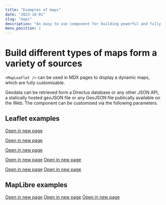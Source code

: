 ```yaml
---
title: "Examples of maps"
date: "2023-10-01"
slug: "maps"
description: "An easy to use component for building powerful and fully customizable maps"
menu_position: 1
---
```


# Build different types of maps form a variety of sources

`<MapLeaflet />` can be used in MDX pages to display a dynamic maps, which are fully customisable.

Geodata can be retrieved form a Directus database or any other JSON API, a statically hosted geoJSON file or any GeoJSON file publically available on the Web. The component can be customised via the following parameters.





## Leaflet examples

[Open in new page](./examples/leaflet-adding-raster-basemaps)
<AddingRasterBasemaps />

[Open in new page](./examples/leaflet-all-shorthand-basemaps)
<AddingRasterBasemapsShorthand />

[Open in new page](./examples/leaflet-local-geojson)
<LeafletAndLocalGeoJSON />

[Open in new page](./examples/leaflet-local-geojson-with-styling)
<LeafletAndLocalGeoJSONWithStyling />
[Open in new page](./examples/map-leaflet-remote-geojson)
<LeafletAndRemoteGeoJSON />

[Open in new page](./examples/leaflet-directus)
<LeafletAndDirectus />
[Open in new page](./examples/leaflet-directus-with-filter)
<LeafletAndDirectusWithFilter />

## MapLibre examples

[Open in new page](./examples/maplibre-from-json-style)
<MaplibreFromJsonStyle />
[Open in new page](./examples/maplibre-local-geojson)
<MaplibreLocalGeoJSON />
[Open in new page](./examples/leaflet-directus-with-filter)
<MaplibreAndDirectusWithFilter />
